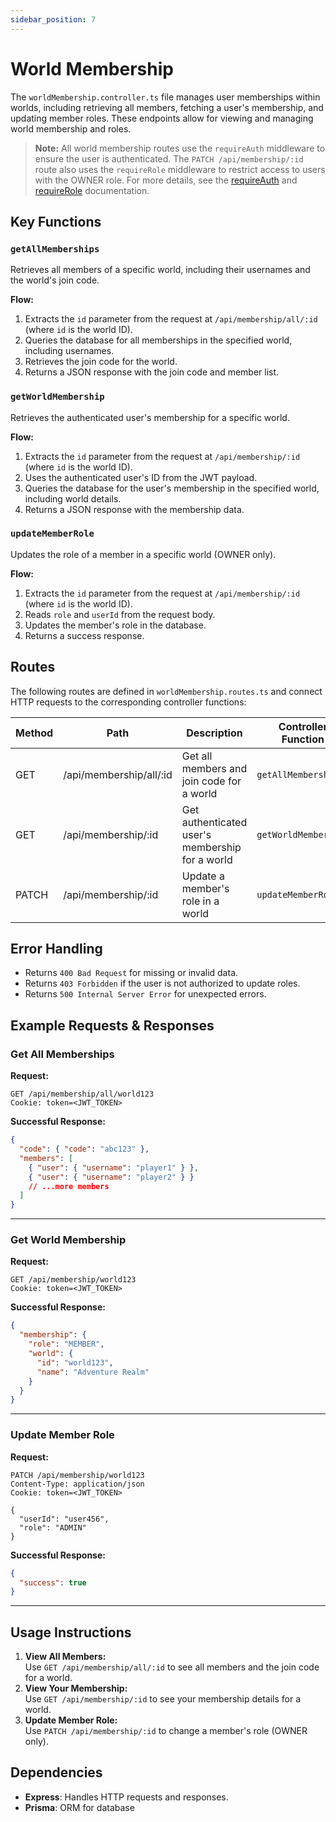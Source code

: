 ```yaml
---
sidebar_position: 7
---
```



# World Membership

The `worldMembership.controller.ts` file manages user memberships within worlds, including retrieving all members, fetching a user's membership, and updating member roles. These endpoints allow for viewing and managing world membership and roles.

> **Note:**
> All world membership routes use the `requireAuth` middleware to ensure the user is authenticated.
> The `PATCH /api/membership/:id` route also uses the `requireRole` middleware to restrict access to users with the OWNER role.
> For more details, see the [requireAuth](../middleware/requireAuth) and [requireRole](../middleware/requireRole) documentation.

## Key Functions

### `getAllMemberships`

Retrieves all members of a specific world, including their usernames and the world's join code.

**Flow:**

1. Extracts the `id` parameter from the request at `/api/membership/all/:id` (where `id` is the world ID).
2. Queries the database for all memberships in the specified world, including usernames.
3. Retrieves the join code for the world.
4. Returns a JSON response with the join code and member list.

<SwaggerUI
  url="/openapi/world-membership/getAllMemberships.yaml"
  supportedSubmitMethods={[]}
/>

### `getWorldMembership`

Retrieves the authenticated user's membership for a specific world.

**Flow:**

1. Extracts the `id` parameter from the request at `/api/membership/:id` (where `id` is the world ID).
2. Uses the authenticated user's ID from the JWT payload.
3. Queries the database for the user's membership in the specified world, including world details.
4. Returns a JSON response with the membership data.

<SwaggerUI
  url="/openapi/world-membership/getWorldMembership.yaml"
  supportedSubmitMethods={[]}
/>

### `updateMemberRole`

Updates the role of a member in a specific world (OWNER only).

**Flow:**

1. Extracts the `id` parameter from the request at `/api/membership/:id` (where `id` is the world ID).
2. Reads `role` and `userId` from the request body.
3. Updates the member's role in the database.
4. Returns a success response.

<SwaggerUI
  url="/openapi/world-membership/updateMemberRole.yaml"
  supportedSubmitMethods={[]}
/>

## Routes

The following routes are defined in `worldMembership.routes.ts` and connect HTTP requests to the corresponding controller functions:

<table>
  <thead>
    <tr>
      <th>Method</th>
      <th>Path</th>
      <th>Description</th>
      <th>Controller Function</th>
      <th>Middleware</th>
    </tr>
  </thead>
  <tbody>
    <tr>
      <td>GET</td>
      <td>/api/membership/all/:id</td>
      <td>Get all members and join code for a world</td>
      <td>
        <code>getAllMemberships</code>
      </td>
      <td>
        <code>requireAuth</code>
      </td>
    </tr>
    <tr>
      <td>GET</td>
      <td>/api/membership/:id</td>
      <td>Get authenticated user's membership for a world</td>
      <td>
        <code>getWorldMembership</code>
      </td>
      <td>
        <code>requireAuth</code>
      </td>
    </tr>
    <tr>
      <td>PATCH</td>
      <td>/api/membership/:id</td>
      <td>Update a member's role in a world</td>
      <td>
        <code>updateMemberRole</code>
      </td>
      <td>
        <code>requireAuth, requireRole("OWNER")</code>
      </td>
    </tr>
  </tbody>
</table>

## Error Handling

- Returns `400 Bad Request` for missing or invalid data.
- Returns `403 Forbidden` if the user is not authorized to update roles.
- Returns `500 Internal Server Error` for unexpected errors.

## Example Requests & Responses

### Get All Memberships

**Request:**

```http
GET /api/membership/all/world123
Cookie: token=<JWT_TOKEN>
```

**Successful Response:**

```json
{
  "code": { "code": "abc123" },
  "members": [
    { "user": { "username": "player1" } },
    { "user": { "username": "player2" } }
    // ...more members
  ]
}
```

---

### Get World Membership

**Request:**

```http
GET /api/membership/world123
Cookie: token=<JWT_TOKEN>
```

**Successful Response:**

```json
{
  "membership": {
    "role": "MEMBER",
    "world": {
      "id": "world123",
      "name": "Adventure Realm"
    }
  }
}
```

---

### Update Member Role

**Request:**

```http
PATCH /api/membership/world123
Content-Type: application/json
Cookie: token=<JWT_TOKEN>

{
  "userId": "user456",
  "role": "ADMIN"
}
```

**Successful Response:**

```json
{
  "success": true
}
```

---

## Usage Instructions

1. **View All Members:**  
   Use `GET /api/membership/all/:id` to see all members and the join code for a world.
2. **View Your Membership:**  
   Use `GET /api/membership/:id` to see your membership details for a world.
3. **Update Member Role:**  
   Use `PATCH /api/membership/:id` to change a member's role (OWNER only).

## Dependencies

- **Express**: Handles HTTP requests and responses.
- **Prisma**: ORM for database
